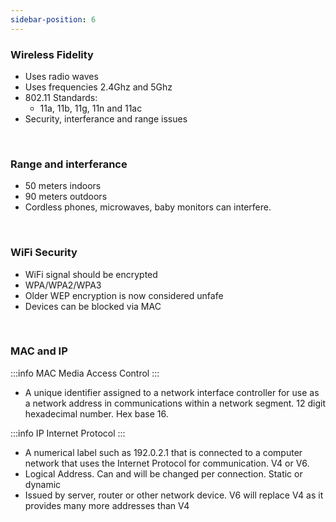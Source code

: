 ```yaml
---
sidebar-position: 6
---
```

### Wireless Fidelity
- Uses radio waves 
- Uses frequencies 2.4Ghz and 5Ghz 
- 802.11 Standards: 
    - 11a, 11b, 11g, 11n and 11ac 
- Security, interferance and range issues

<br />

### Range and interferance
- 50 meters indoors
- 90 meters outdoors
- Cordless phones, microwaves, baby monitors can interfere. <br />

<br />

### WiFi Security
- WiFi signal should be encrypted
- WPA/WPA2/WPA3
- Older WEP encryption is now considered unfafe
- Devices can be blocked via MAC

<br />

### MAC and IP 

:::info MAC
Media Access Control
:::

- A unique identifier assigned to a network interface controller for use as a network address in communications within a network segment. 12 digit hexadecimal number. Hex base 16.

:::info IP
Internet Protocol
:::

- A numerical label such as 192.0.2.1 that is connected to a computer network that uses the Internet Protocol for communication. V4 or V6.
- Logical Address. Can and will be changed per connection. Static or dynamic
- Issued by server, router or other network device. V6 will replace V4 as it provides many more addresses than V4